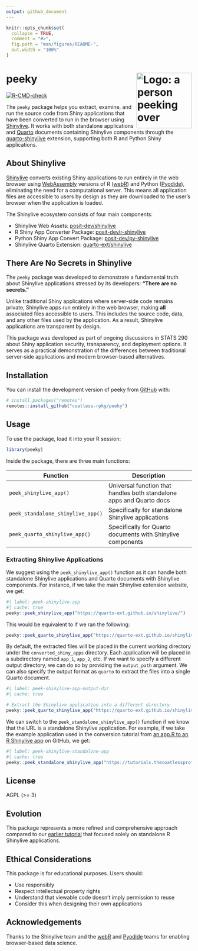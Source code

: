 ```yaml
---
output: github_document
---
```


<!-- README.md is generated from README.Rmd. Please edit that file -->

```r
knitr::opts_chunk$set(
  collapse = TRUE,
  comment = "#>",
  fig.path = "man/figures/README-",
  out.width = "100%"
)
```

# peeky  <img src="man/figures/logo-peeky.png" align="right" alt="Logo: a person peeking over someone who is coding close to their monitor." width="150"/>

<!-- badges: start -->
[![R-CMD-check](https://github.com/coatless-rpkg/peeky/actions/workflows/R-CMD-check.yaml/badge.svg)](https://github.com/coatless-rpkg/peeky/actions/workflows/R-CMD-check.yaml)
<!-- badges: end -->

The `peeky` package helps you extract, examine, and run the source code from Shiny 
applications that have been converted to run in the browser using [Shinylive][slexplain].
It works with both standalone applications and [Quarto][quarto] documents 
containing Shinylive components through the [quarto-shinylive][qsl] extension,
supporting both R and Python Shiny applications.

## About Shinylive

[Shinylive][slexplain] converts existing Shiny applications
to run entirely in the web browser using [WebAssembly][wasm] versions of
R ([webR][webr]) and Python ([Pyodide][pyodide]), eliminating the 
need for a computational server. This means all 
application files are accessible to users by design as they are downloaded
to the user's browser when the application is loaded.

The Shinylive ecosystem consists of four main components: 

- Shinylive Web Assets: [posit-dev/shinylive](https://github.com/posit-dev/shinylive)
- R Shiny App Converter Package: [posit-dev/r-shinylive](https://github.com/posit-dev/r-shinylive)
- Python Shiny App Convert Package: [posit-dev/py-shinylive](https://github.com/posit-dev/py-shinylive)
- Shinylive Quarto Extension: [quarto-ext/shinylive](https://github.com/quarto-ext/shinylive)

## There Are No Secrets in Shinylive

The `peeky` package was developed to demonstrate a fundamental truth about 
Shinylive applications stressed by its developers: **"There are no secrets."**

Unlike traditional Shiny applications where server-side code remains private,
Shinylive apps run entirely in the web browser, making **all** associated 
files accessible to users. This includes the source code, data, and any other
files used by the application. As a result, Shinylive applications are
transparent by design.

This package was developed as part of ongoing discussions in STATS 290 about
Shiny application security, transparency, and deployment options. It serves as
a practical demonstration of the differences between traditional server-side 
applications and modern browser-based alternatives.

## Installation

You can install the development version of peeky from [GitHub](https://github.com/) with:

```r
# install.packages("remotes")
remotes::install_github("coatless-rpkg/peeky")
```

## Usage

To use the package, load it into your R session:

```r
library(peeky)
```

Inside the package, there are three main functions:

| Function | Description |
|----------|-------------|
| `peek_shinylive_app()` | Universal function that handles both standalone apps and Quarto docs |
| `peek_standalone_shinylive_app()` | Specifically for standalone Shinylive applications |
| `peek_quarto_shinylive_app()` | Specifically for Quarto documents with Shinylive components |


### Extracting Shinylive Applications

We suggest using the `peek_shinylive_app()` function as it can handle both 
standalone Shinylive applications and Quarto documents with Shinylive components.
For instance, if we take the main Shinylive extension website, we get:

```r
#| label: peek-shinylive-app
#| cache: true
peeky::peek_shinylive_app("https://quarto-ext.github.io/shinylive/")
```

This would be equivalent to if we ran the following:

```r
peeky::peek_quarto_shinylive_app("https://quarto-ext.github.io/shinylive/")
```

By default, the extracted files will be placed in the current working directory
under the `converted_shiny_apps` directory. Each application will be placed in a
subdirectory named `app_1`, `app_2`, etc. If we want to specify a different
output directory, we can do so by providing the `output_path` argument. We
can also specify the output format as `quarto` to extract the files into a
single Quarto document.

```r
#| label: peek-shinylive-app-output-dir
#| cache: true

# Extract the Shinylive application into a different directory
peeky::peek_quarto_shinylive_app("https://quarto-ext.github.io/shinylive/", output_format = "quarto")
```

We can switch to the `peek_standalone_shinylive_app()` function if we know that
the URL is a standalone Shinylive application. For example, if we take the
example application used in the conversion tutorial from [an app.R to an R Shinylive app](https://github.com/coatless-tutorials/convert-shiny-app-r-shinylive)
on GitHub, we get:

```r
#| label: peek-shinylive-standalone-app
#| cache: true
peeky::peek_standalone_shinylive_app("https://tutorials.thecoatlessprofessor.com/convert-shiny-app-r-shinylive/")
```

## License

AGPL (>= 3)

## Evolution

This package represents a more refined and comprehensive approach compared to 
our [earlier tutorial][peeksl]
that focused solely on standalone R Shinylive applications. 

## Ethical Considerations

This package is for educational purposes. Users should:

- Use responsibly
- Respect intellectual property rights
- Understand that viewable code doesn't imply permission to reuse
- Consider this when designing their own applications

## Acknowledgements

Thanks to the Shinylive team and the [webR](https://docs.r-wasm.org/webr/latest/) and [Pyodide](https://pyodide.org/en/stable/) teams for enabling browser-based data science.

[quarto]: https://quarto.org
[slexplain]: https://shiny.posit.co/py/docs/shinylive.html
[qsl]: https://github.com/quarto-ext/shinylive
[webr]: https://docs.r-wasm.org/webr/latest/
[pyodide]: https://pyodide.org/en/stable/
[peeksl]: https://github.com/coatless-tutorials/peeking-at-an-r-shinylive-app-source-code
[wasm]: https://webassembly.org/
